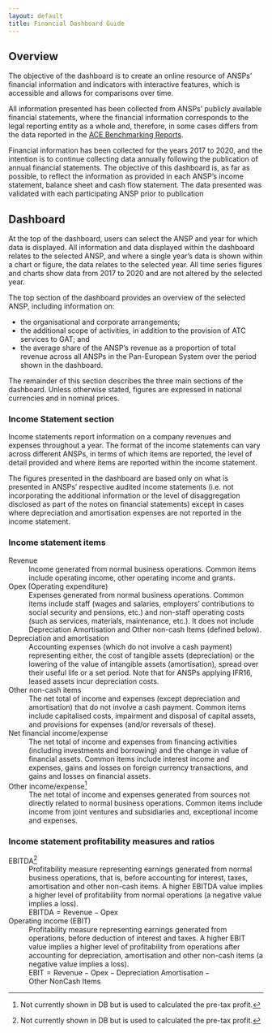 ```yaml
---
layout: default
title: Financial Dashboard Guide
---
```


## Overview

The objective of the dashboard is to create an online resource of ANSPs’ financial information and indicators with interactive features, which is accessible and allows for comparisons over time.

All information presented has been collected from ANSPs’ publicly available financial statements, where the financial information corresponds to the legal reporting entity as a whole and, therefore, in some cases differs from the data reported in the [ACE Benchmarking Reports](https://www.eurocontrol.int/ACE/ACE-Home.html).

Financial information has been collected for the years 2017 to 2020, and the intention is to continue collecting data annually following the publication of annual financial statements. The objective of this dashboard is, as far as possible, to reflect the information as provided in each ANSP’s income statement, balance sheet and cash flow statement. The data presented was validated with each participating ANSP prior to publication


## Dashboard

At the top of the dashboard, users can select the ANSP and year for which data is displayed. All information and data displayed within the dashboard relates to the selected ANSP, and where a single year’s data is shown within a chart or figure, the data relates to the selected year. All time series figures and charts show data from 2017 to 2020 and are not altered by the selected year.

The top section of the dashboard provides an overview of the selected ANSP, including information on:

* the organisational and corporate arrangements;
* the additional scope of activities, in addition to the provision of ATC services to GAT; and
* the average share of the ANSP’s revenue as a proportion of total revenue across all ANSPs in the Pan-European System over the period shown in the dashboard. 

The remainder of this section describes the three main sections of the dashboard. Unless otherwise stated, figures are expressed in national currencies and in nominal prices.


### Income Statement section
Income statements report information on a company revenues and expenses throughout a year. The format of the income statements can vary across different ANSPs, in terms of which items are reported, the level of detail provided and where items are reported within the income statement.

The figures presented in the dashboard are based only on what is presented in ANSPs’ respective audited income statements (i.e. not incorporating the additional information or the level of disaggregation disclosed as part of the notes on financial statements) except in cases where depreciation and amortisation expenses are not reported in the income statement.


### Income statement items


Revenue
:  Income generated from normal business operations.
   Common items include operating income, other operating income and grants.
    
Opex (Operating expenditure)
:  Expenses generated from normal business operations.
   Common items include staff (wages and salaries, employers' contributions to
   social security and pensions, etc.) and non-staff operating costs
   (such as services, materials, maintenance, etc.).
   It does not include Depreciation Amortisation and Other non-cash Items (defined below).

Depreciation and amortisation
:  Accounting expenses (which do not involve a cash payment) representing either,
   the cost of tangible assets (depreciation) or the lowering of the value of
   intangible assets (amortisation), spread over their useful life or a set period.
   Note that for ANSPs applying IFR16, leased assets incur depreciation costs. 

Other non-cash items
:  The net total of income and expenses (except depreciation and amortisation)
   that do not involve a cash payment.
   Common items include capitalised costs, impairment and disposal of capital
   assets, and provisions for expenses (and/or reversals of these).

Net financial income/expense
:  The net total of income and expenses from financing activities (including
   investments and borrowing) and the change in value of financial assets.
   Common items include interest income and expenses, gains and losses on
   foreign currency transactions, and gains and losses on financial assets. 

Other income/expense[^1]
:  The net total of income and expenses generated from sources not directly
   related to normal business operations.
   Common items include income from joint ventures and subsidiaries and,
   exceptional income and expenses.

[^1]: Not currently shown in DB but is used to calculated the pre-tax profit.


### Income statement profitability measures and ratios

EBITDA[^2]
:  Profitability measure representing earnings generated from normal business
   operations, that is, before accounting for interest, taxes, amortisation and
   other non-cash items.
   A higher EBITDA value implies a higher level of profitability from normal
   operations (a negative value implies a loss).<br>
   $\mathrm{EBITDA} = \mathrm{Revenue} - \mathrm{Opex}$
   
   
Operating income (EBIT)
:  Profitability measure representing earnings generated from operations,
   before deduction of interest and taxes. A higher EBIT value implies a higher
   level of profitability from operations after accounting for depreciation,
   amortisation and other non-cash items (a negative value implies a loss).<br>
   $\mathrm{EBIT} = \mathrm{Revenue} - \mathrm{Opex} - \mathrm{Depreciation\ Amortisation} - \mathrm{Other\ NonCash\ Items}$

[^2]: Not currently shown in DB but is used to calculated the pre-tax profit.